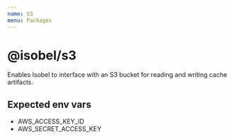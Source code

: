 ```yaml
---
name: S3
menu: Packages
---
```


# @isobel/s3

Enables Isobel to interface with an S3 bucket for reading and writing cache artifacts.

## Expected env vars

- AWS_ACCESS_KEY_ID
- AWS_SECRET_ACCESS_KEY
